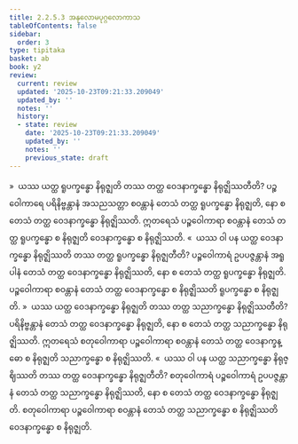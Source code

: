 ```yaml
---
title: 2.2.5.3 အနုလောမပုဂ္ဂလောကာသ
tableOfContents: false
sidebar:
  order: 3
type: tipitaka
basket: ab
book: y2
review:
  current: review
  updated: '2025-10-23T09:21:33.209049'
  updated_by: ''
  notes: ''
  history:
  - state: review
    date: '2025-10-23T09:21:33.209049'
    updated_by: ''
    notes: ''
    previous_state: draft
---
```



<ReviewStatus review={frontmatter.review} showDetails={true} />

<HypothesisAnnotation frontmatter={frontmatter} />

<DynamicBreadcrumb />

<Division number="136" book="y2" e="ch" v="33" p="52">

<Paragraph number="765" book="y2">
»  ယဿ ယတ္ထ ရူပက္ခန္ဓော နိရုဇ္ဈတိ တဿ တတ္ထ ဝေဒနာက္ခန္ဓော နိရုဇ္ဈိဿတီတိ?
</Paragraph>

<Paragraph number="766" book="y2">
ပဉ္စဝေါကာရေ ပရိနိဗ္ဗန္တာနံ အသညသတ္တာ စဝန္တာနံ တေသံ တတ္ထ ရူပက္ခန္ဓော နိရုဇ္ဈတိ, နော စ တေသံ တတ္ထ ဝေဒနာက္ခန္ဓော နိရုဇ္ဈိဿတိ. ဣတရေသံ ပဉ္စဝေါကာရာ စဝန္တာနံ တေသံ တတ္ထ ရူပက္ခန္ဓော စ နိရုဇ္ဈတိ ဝေဒနာက္ခန္ဓော စ နိရုဇ္ဈိဿတိ.
</Paragraph>

<Paragraph number="767" book="y2">
«  ယဿ ဝါ ပန ယတ္ထ ဝေဒနာက္ခန္ဓော နိရုဇ္ဈိဿတိ တဿ တတ္ထ ရူပက္ခန္ဓော နိရုဇ္ဈတီတိ?
</Paragraph>

<Paragraph number="768" book="y2">
ပဉ္စဝေါကာရံ ဥပပဇ္ဇန္တာနံ အရူပါနံ တေသံ တတ္ထ ဝေဒနာက္ခန္ဓော နိရုဇ္ဈိဿတိ, နော စ တေသံ တတ္ထ ရူပက္ခန္ဓော နိရုဇ္ဈတိ. ပဉ္စဝေါကာရာ စဝန္တာနံ တေသံ တတ္ထ ဝေဒနာက္ခန္ဓော စ နိရုဇ္ဈိဿတိ ရူပက္ခန္ဓော စ နိရုဇ္ဈတိ.
</Paragraph>

</Division>
<Division number="137" book="y2" e="ch" v="33" p="52">

<Paragraph number="769" book="y2">
»  ယဿ ယတ္ထ ဝေဒနာက္ခန္ဓော နိရုဇ္ဈတိ တဿ တတ္ထ သညာက္ခန္ဓော နိရုဇ္ဈိဿတီတိ?
</Paragraph>

<Paragraph number="770" book="y2">
ပရိနိဗ္ဗန္တာနံ တေသံ တတ္ထ ဝေဒနာက္ခန္ဓော နိရုဇ္ဈတိ, နော စ တေသံ တတ္ထ သညာက္ခန္ဓော နိရုဇ္ဈိဿတိ. ဣတရေသံ စတုဝေါကာရာ ပဉ္စဝေါကာရာ စဝန္တာနံ တေသံ တတ္ထ ဝေဒနာက္ခန္ဓော စ နိရုဇ္ဈတိ သညာက္ခန္ဓော စ နိရုဇ္ဈိဿတိ.
</Paragraph>

<Paragraph number="771" book="y2">
«  ယဿ ဝါ ပန ယတ္ထ သညာက္ခန္ဓော နိရုဇ္ဈိဿတိ တဿ တတ္ထ ဝေဒနာက္ခန္ဓော နိရုဇ္ဈတီတိ?
</Paragraph>

<Paragraph number="772" book="y2">
စတုဝေါကာရံ ပဉ္စဝေါကာရံ ဥပပဇ္ဇန္တာနံ တေသံ တတ္ထ သညာက္ခန္ဓော နိရုဇ္ဈိဿတိ, နော စ တေသံ တတ္ထ ဝေဒနာက္ခန္ဓော နိရုဇ္ဈတိ. စတုဝေါကာရာ ပဉ္စဝေါကာရာ စဝန္တာနံ တေသံ တတ္ထ သညာက္ခန္ဓော စ နိရုဇ္ဈိဿတိ ဝေဒနာက္ခန္ဓော စ နိရုဇ္ဈတိ.
</Paragraph>
</Division>